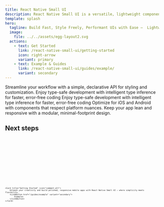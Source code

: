 ```yaml
---
title: React Native Small UI
description: React Native Small UI is a versatile, lightweight component library crafted for developers who want to create stunning cross-platform mobile apps with ease. Powered by TypeScript for type-safe development, it offers a utility-first approach to building UIs, giving you the freedom to style components your way. With built-in support for light and dark modes, platform-specific optimizations, and customizable default props, this library ensures your apps are both beautiful and blazing fast. Perfect for rapid prototyping or polished production apps, React Native Small UI simplifies UI development without sacrificing flexibility.
template: splash
hero:
  tagline: Build Fast, Style Freely, Performant UIs with Ease –  Lightweight, and Fully Customizable Your Go-To UI Toolkit for React Native
  image:
    file: ../../assets/egg-layout2.svg
  actions:
    - text: Get Started
      link: /react-native-small-ui/getting-started
      icon: right-arrow
      variant: primary
    - text: Example & Guides
      link: /react-native-small-ui/guides/example/
      variant: secondary
---
```





<CardGrid>
	<Card title="Utility-Based Props" icon="rocket">
		Streamline your workflow with a simple, declarative API for styling and customization.
	</Card>
	<Card title="TypeScript-Powered" icon="seti:typescript">
		Enjoy type-safe development with intelligent type inference for faster, error-free coding
	</Card>
	<Card title="Light & Dark Mode Support" icon="sun">
		Enjoy type-safe development with intelligent type inference for faster, error-free coding
	</Card>
	<Card title="Platform-Specific Code" icon="seti:html">
		Optimize for iOS and Android with components that respect platform nuances.
	</Card>
	<Card title="Lightweight & Performant" icon="puzzle">
		Keep your app lean and responsive with a modular, minimal-footprint design.
	</Card>
</CardGrid>


## Next steps

<CardGrid stagger>
	<Card title="Installation Core package" icon="seti:html">
		<Tabs>
		<TabItem label="yarn" icon="seti:yarn">
			<Code code={npmToYarn("npm install react-native-small-ui")} lang="sh"/>
		</TabItem>
		<TabItem label="npm" icon="seti:npm">
			<Code code="npm install react-native-small-ui" lang="sh"/>
		</TabItem>
		<TabItem label="pnpm" icon="pnpm">
			<Code code={npmToPnpm("npm install react-native-small-ui")} lang="sh"/>
		</TabItem>
		<TabItem label="bun" icon="bun">
			<Code code={npmToBun("npm install react-native-small-ui")} lang="sh"/>
		</TabItem>
		</Tabs>
	</Card>

	<Card title="Getting Started" icon="comment-alt">
		Unleash your creativity and build polished, responsive mobile apps with React Native Small UI – where simplicity meets flexibility.
		<LinkButton href="/guides/example" variant="secondary">
			Examples
		</LinkButton>
	</Card>

</CardGrid>
